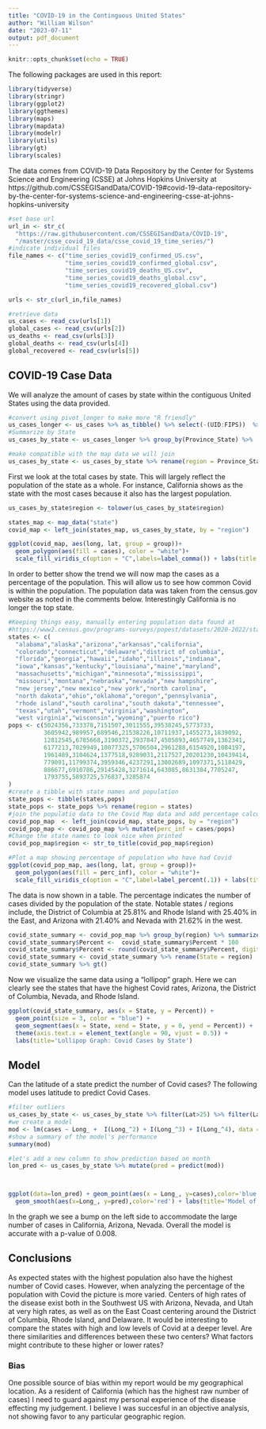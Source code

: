 ```yaml
---
title: "COVID-19 in the Continguous United States"
author: "William Wilson"
date: "2023-07-11"
output: pdf_document
---
```


```r
knitr::opts_chunk$set(echo = TRUE)
```
The following packages are used in this report:
```r
library(tidyverse)
library(stringr)
library(ggplot2)
library(ggthemes)
library(maps)
library(mapdata)
library(modelr)
library(utils)
library(gt)
library(scales)

```

The data comes from COVID-19 Data Repository by the Center for Systems Science and Engineering (CSSE) at Johns Hopkins University at https://github.com/CSSEGISandData/COVID-19#covid-19-data-repository-by-the-center-for-systems-science-and-engineering-csse-at-johns-hopkins-university

```r
#set base url
url_in <- str_c(
  "https://raw.githubusercontent.com/CSSEGISandData/COVID-19",
  "/master/csse_covid_19_data/csse_covid_19_time_series/")
#indicate individual files
file_names <- c("time_series_covid19_confirmed_US.csv",
                "time_series_covid19_confirmed_global.csv",
                "time_series_covid19_deaths_US.csv", 
                "time_series_covid19_deaths_global.csv",
                "time_series_covid19_recovered_global.csv")

urls <- str_c(url_in,file_names)

#retrieve data
us_cases <- read_csv(urls[1])
global_cases <- read_csv(urls[2])
us_deaths <- read_csv(urls[3])
global_deaths <- read_csv(urls[4])
global_recovered <- read_csv(urls[5])

```

## COVID-19 Case Data

We will analyze the amount of cases by state within the contiguous United States using the data provided.

```r
#convert using pivot_longer to make more "R friendly"
us_cases_longer <- us_cases %>% as_tibble() %>% select(-(UID:FIPS))  %>% pivot_longer(cols = -(Admin2:Combined_Key),names_to = "date", values_to = "cases")
#Summarize by State
us_cases_by_state <- us_cases_longer %>% group_by(Province_State) %>%  summarise(cases = max(cases), Lat = mean(Lat), Long_ = mean(Long_)) %>% filter(!str_detect(Province_State,'Princess')) #Remove Princess Cruise Data

#make compatible with the map data we will join 
us_cases_by_state <- us_cases_by_state %>% rename(region = Province_State)

```
First we look at the total cases by state. This will largely reflect the population of the state as a whole. For instance, California shows as the state with the most cases because it also has the largest population. 

```r

us_cases_by_state$region <- tolower(us_cases_by_state$region)

states_map <- map_data("state")
covid_map <- left_join(states_map, us_cases_by_state, by = "region")

ggplot(covid_map, aes(long, lat, group = group))+
  geom_polygon(aes(fill = cases), color = "white")+
  scale_fill_viridis_c(option = "C",labels=label_comma()) + labs(title = 'U.S. Total Covid Cases', fill='Cases') 


```

In order to better show the trend we will now map the cases as a percentage of the population. This will allow us to see how common Covid is within the population. The population data was taken from the census.gov website as noted in the comments below. Interestingly California is no longer the top state.

```r
#Keeping things easy, manually entering population data found at
#https://www2.census.gov/programs-surveys/popest/datasets/2020-2022/state/totals/
states <- c(
  "alabama","alaska","arizona","arkansas","california",
  "colorado","connecticut","delaware","district of columbia",
  "florida","georgia","hawaii","idaho","illinois","indiana",
  "iowa","kansas","kentucky","louisiana","maine","maryland",
  "massachusetts","michigan","minnesota","mississippi",
  "missouri","montana","nebraska","nevada","new hampshire",
  "new jersey","new mexico","new york","north carolina",
  "north dakota","ohio","oklahoma","oregon","pennsylvania",
  "rhode island","south carolina","south dakota","tennessee",
  "texas","utah","vermont","virginia","washington",
  "west virginia","wisconsin","wyoming","puerto rico")
pops <- c(5024356,733378,7151507,3011555,39538245,5773733,
          3605942,989957,689546,21538226,10711937,1455273,1839092,
          12812545,6785668,3190372,2937847,4505893,4657749,1362341,
          6177213,7029949,10077325,5706504,2961288,6154920,1084197,
          1961489,3104624,1377518,9289031,2117527,20201230,10439414,
          779091,11799374,3959346,4237291,13002689,1097371,5118429,
          886677,6910786,29145428,3271614,643085,8631384,7705247,
          1793755,5893725,576837,3285874
)
#create a tibble with state names and population
state_pops <- tibble(states,pops)
state_pops <- state_pops %>% rename(region = states)
#join the populatio data to the Covid Map data and add percentage calculation
covid_pop_map  <- left_join(covid_map, state_pops, by = "region")
covid_pop_map <- covid_pop_map %>% mutate(perc_inf = cases/pops)
#Change the state names to look nice when printed
covid_pop_map$region <- str_to_title(covid_pop_map$region)

#Plot a map showing percentage of population who have had Covid
ggplot(covid_pop_map, aes(long, lat, group = group))+
  geom_polygon(aes(fill = perc_inf), color = "white")+
  scale_fill_viridis_c(option = "C",label=label_percent(.1)) + labs(title = 'U.S. Total Covid Cases (% of population)', fill='Percent') 
```

The data is now shown in a table. The percentage indicates the number of cases divided by the population of the state. Notable states / regions include, the District of Columbia at 25.81% and Rhode Island with 25.40% in the East, and Arizona with 21.40% and Nevada with 21.62% in the west.

```r
covid_state_summary <- covid_pop_map %>% group_by(region) %>% summarize(Percent = mean(perc_inf)) 
covid_state_summary$Percent <-  covid_state_summary$Percent * 100
covid_state_summary$Percent <- round(covid_state_summary$Percent, digits = 2)
covid_state_summary <- covid_state_summary %>% rename(State = region)
covid_state_summary %>% gt()
```
Now we visualize the same data using a "lollipop" graph. Here we can clearly see the states that have the highest Covid rates, Arizona, the District of Columbia,  Nevada, and Rhode Island. 
```r
ggplot(covid_state_summary, aes(x = State, y = Percent)) +
  geom_point(size = 3, color = "blue") + 
  geom_segment(aes(x = State, xend = State, y = 0, yend = Percent)) +
  theme(axis.text.x = element_text(angle = 90, vjust = 0.5)) +
  labs(title='Lollipop Graph: Covid Cases by State')
```

## Model

Can the latitude of a state predict the number of Covid cases? The following model uses latitude to predict Covid Cases.
```r

#filter outliers
us_cases_by_state <- us_cases_by_state %>% filter(Lat>25) %>% filter(Lat<50)
#we create a model 
mod <- lm(cases ~ Long_ +  I(Long_^2) + I(Long_^3) + I(Long_^4), data = us_cases_by_state)
#show a summary of the model's performance
summary(mod)

#let's add a new column to show prediction based on month
lon_pred <- us_cases_by_state %>% mutate(pred = predict(mod)) 



ggplot(data=lon_pred) + geom_point(aes(x = Long_, y=cases),color='blue') +
  geom_smooth(aes(x=Long_, y=pred),color='red') + labs(title='Model of COVID-19 Cases by Longitude',x='Longitude',y='Cases') + scale_y_continuous(labels=label_comma())
```

In the graph we see a bump on the left side to accommodate the large number of cases in California, Arizona, Nevada. Overall the model is accurate with a p-value of 0.008. 

## Conclusions

As expected states with the highest population also have the highest number of Covid cases. However, when analyzing the percentage of the population with Covid the picture is more varied. Centers of high rates of the disease exist both in the Southwest US with Arizona, Nevada, and Utah at very high rates, as well as on the East Coast centering around the District of Columbia, Rhode Island, and Delaware. It would be interesting to compare the states with high and low levels of Covid at a deeper level. Are there similarities and differences between these two centers? What factors might contribute to these higher or lower rates?

### Bias

One possible source of bias within my report would be my geographical location. As a resident of California (which has the highest raw number of cases) I need to guard against my personal experience of the disease effecting my judgement. I believe I was succesful in an objective analysis, not showing favor to any particular geographic region.